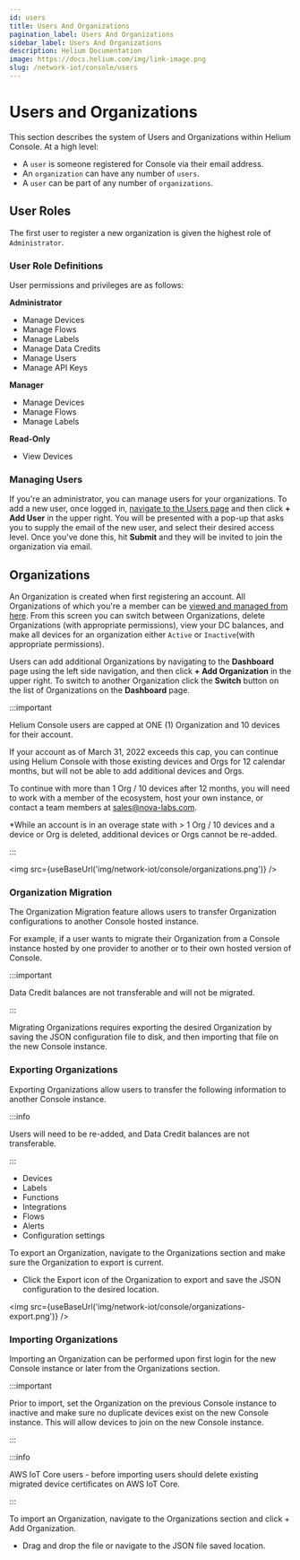 ```yaml
---
id: users
title: Users And Organizations
pagination_label: Users And Organizations
sidebar_label: Users And Organizations
description: Helium Documentation
image: https://docs.helium.com/img/link-image.png
slug: /network-iot/console/users
---
```


# Users and Organizations


This section describes the system of Users and Organizations within Helium Console. At a high level:

- A `user` is someone registered for Console via their email address.
- An `organization` can have any number of `users`.
- A `user` can be part of any number of `organizations`.

## User Roles

The first user to register a new organization is given the highest role of `Administrator`.

### User Role Definitions

User permissions and privileges are as follows:

**Administrator**

- Manage Devices
- Manage Flows
- Manage Labels
- Manage Data Credits
- Manage Users
- Manage API Keys

**Manager**

- Manage Devices
- Manage Flows
- Manage Labels

**Read-Only**

- View Devices

### Managing Users

If you're an administrator, you can manage users for your organizations. To add a new user, once
logged in, [navigate to the Users page](https://console.helium.com/users) and then click **+ Add
User** in the upper right. You will be presented with a pop-up that asks you to supply the email of
the new user, and select their desired access level. Once you've done this, hit **Submit** and they
will be invited to join the organization via email.

## Organizations

An Organization is created when first registering an account. All Organizations of which you're a
member can be [viewed and managed from here](https://console.helium.com/organizations). From this
screen you can switch between Organizations, delete Organizations (with appropriate permissions),
view your DC balances, and make all devices for an organization either `Active` or `Inactive`(with
appropriate permissions).

Users can add additional Organizations by navigating to the **Dashboard** page using the left side
navigation, and then click **+ Add Organization** in the upper right. To switch to another
Organization click the **Switch** button on the list of Organizations on the **Dashboard** page.

:::important

Helium Console users are capped at ONE (1) Organization and 10 devices for their account.

If your account as of March 31, 2022 exceeds this cap, you can continue using Helium Console with
those existing devices and Orgs for 12 calendar months, but will not be able to add additional
devices and Orgs.

To continue with more than 1 Org / 10 devices after 12 months, you will need to work with a member
of the ecosystem, host your own instance, or contact a team members at sales@nova-labs.com.

\*While an account is in an overage state with > 1 Org / 10 devices and a device or Org is deleted,
additional devices or Orgs cannot be re-added.

:::

<img src={useBaseUrl('img/network-iot/console/organizations.png')} />

### Organization Migration

The Organization Migration feature allows users to transfer Organization configurations to another
Console hosted instance.

For example, if a user wants to migrate their Organization from a Console instance hosted by one
provider to another or to their own hosted version of Console.

:::important

Data Credit balances are not transferable and will not be migrated.

:::

Migrating Organizations requires exporting the desired Organization by saving the JSON configuration
file to disk, and then importing that file on the new Console instance.

### Exporting Organizations

Exporting Organizations allow users to transfer the following information to another Console
instance.

:::info

Users will need to be re-added, and Data Credit balances are not transferable.

:::

- Devices
- Labels
- Functions
- Integrations
- Flows
- Alerts
- Configuration settings

To export an Organization, navigate to the Organizations section and make sure the Organization to
export is current.

- Click the Export icon of the Organization to export and save the JSON configuration to the desired
  location.

<img src={useBaseUrl('img/network-iot/console/organizations-export.png')} />

### Importing Organizations

Importing an Organization can be performed upon first login for the new Console instance or later
from the Organizations section.

:::important

Prior to import, set the Organization on the previous Console instance to inactive and make sure no
duplicate devices exist on the new Console instance. This will allow devices to join on the new
Console instance.

:::

:::info

AWS IoT Core users - before importing users should delete existing migrated device certificates on
AWS IoT Core.

:::

To import an Organization, navigate to the Organizations section and click + Add Organization.

- Drag and drop the file or navigate to the JSON file saved location.
